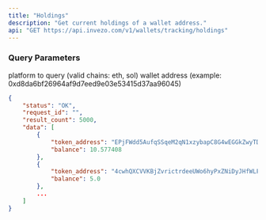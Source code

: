 ```yaml
---
title: "Holdings"
description: "Get current holdings of a wallet address."
api: "GET https://api.invezo.com/v1/wallets/tracking/holdings"
---
```


### Query Parameters

<ParamField query="chain" type="string" required>
  platform to query (valid chains: eth, sol)
</ParamField>

<ParamField query="address" type="string" required>
  wallet address (example: 0xd8da6bf26964af9d7eed9e03e53415d37aa96045)
</ParamField>

<ResponseExample>

```json Response
{
    "status": "OK",
    "request_id": "",
    "result_count": 5000,
    "data": [
        {
            "token_address": "EPjFWdd5AufqSSqeM2qN1xzybapC8G4wEGGkZwyTDt1v",
            "balance": 10.577408
        },
        {
            "token_address": "4cwhQXCVVKBjZvrictrdeeUWo6hyPxZNiDyJHfWLFooU",
            "balance": 5.0
        },
        ...
    ]
}
```

</ResponseExample>